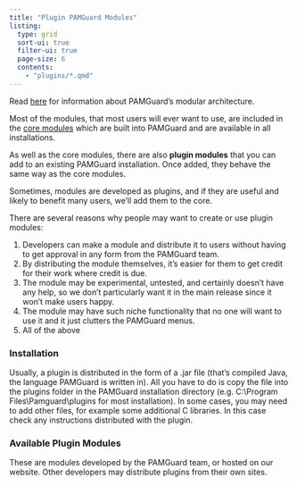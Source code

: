 ```yaml
---
title: "Plugin PAMGuard Modules"
listing: 
  type: grid
  sort-ui: true
  filter-ui: true
  page-size: 6
  contents: 
    - "plugins/*.qmd"
---
```


Read [here](coremodules.html) for information about PAMGuard's modular architecture.

Most of the modules, that most users will ever want to use, are included in the [core modules](coremodules.html) which are built into PAMGuard and are available in all installations.

As well as the core modules, there are also **plugin modules** that you can add to an existing PAMGuard installation. Once added, they behave the same way as the core modules.

Sometimes, modules are developed as plugins, and if they are useful and likely to benefit many users, we'll add them to the core.

There are several reasons why people may want to create or use plugin modules:

1.  Developers can make a module and distribute it to users without having to get approval in any form from the PAMGuard team.
2.  By distributing the module themselves, it's easier for them to get credit for their work where credit is due.
3.  The module may be experimental, untested, and certainly doesn't have any help, so we don't particularly want it in the main release since it won't make users happy.
4.  The module may have such niche functionality that no one will want to use it and it just clutters the PAMGuard menus.
5.  All of the above

### Installation

Usually, a plugin is distributed in the form of a .jar file (that's compiled Java, the language PAMGuard is written in). All you have to do is copy the file into the plugins folder in the PAMGuard installation directory (e.g. C:\\Program Files\\Pamguard\\plugins for most installation). In some cases, you may need to add other files, for example some additional C libraries. In this case check any instructions distributed with the plugin.

### Available Plugin Modules

These are modules developed by the PAMGuard team, or hosted on our website. Other developers may distribute plugins from their own sites.
